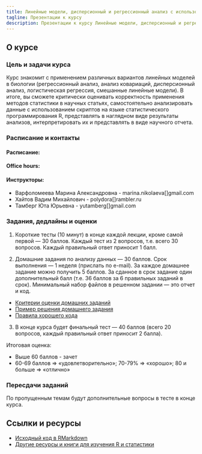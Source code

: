 ```yaml
---
title: Линейные модели, дисперсионный и регрессионный анализ с использованием R
tagline: Презентации к курсу
description: Презентации к курсу Линейные модели, дисперсионный и регрессионный анализ с использованием R
---
```

 
## О курсе

### Цель и задачи курса

Курс знакомит с применением различных вариантов линейных моделей в биологии (регрессионный анализ, анализ ковариаций, дисперсионный анализ, логистическая регрессия, смешанные линейные модели). В итоге, вы сможете критически оценивать корректность применения методов статистики в научных статьях, самостоятельно анализировать данные с использованием скриптов на языке статистического программирования R, представлять в наглядном виде результаты анализов, интерпретировать их и представлять в виде научного отчета.

### Расписание и контакты

#### Расписание:

#### Office hours: 

#### Инструкторы: 

- Варфоломеева Марина Александровна -  marina.nikolaeva[]gmail.com
- Хайтов Вадим Михайлович - polydora[]rambler.ru
- Тамберг Юта Юрьевна - yutamberg[]gmail.com

### Задания, дедлайны и оценки

(1) Короткие тесты (10 минут) в конце каждой лекции, кроме самой первой --- 30 баллов. Каждый тест из 2 вопросов, т.е. всего 30 вопросов. Каждый правильный ответ приносит 1 балл.

(2) Домашние задания по анализу данных --- 30 баллов. Срок выполнения --- 1 неделя (прислать по e-mail). За каждое домашнее задание можно получить 5 баллов. За сданное в срок задание один дополнительный балл (т.е. 36 баллов за 6 правильных заданий в срок). Минимальный набор файлов в решенном задании --- это отчет и код.

- [Критерии оценки домашних заданий](evaluation_criteria.html)
- [Пример решения домашнего задания](example-report.zip)
- [Правила хорошего кода](coding_practices.html)

(3) В конце курса будет финальный тест --- 40 баллов (всего 20 вопросов, каждый правильный ответ приносит 2 балла).

Итоговая оценка:

- Выше 60 баллов - зачет
- 60-69 баллов => «удовлетворительно»; 70-79% => «хорошо»; 80 и больше => «отлично»

### Пересдачи заданий

По пропущенным темам будут дополнительные вопросы в тесте в конце курса.

## Ссылки и ресурсы

- [Исходный код в RMarkdown](http://github.com/varmara/linmodr-course)
- [Другие ресурсы и книги для изучения R и статистики](resources.html)

<!--

- [Как и где можно найти помощь с R и статистикой](more_help.html)

-->

